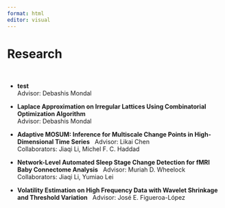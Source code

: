 ```yaml
---
format: html
editor: visual
---
```


# Research

\

-   **test** \
    Advisor: Debashis Mondal

-   **Laplace Approximation on Irregular Lattices Using Combinatorial Optimization Algorithm** \
    Advisor: Debashis Mondal

-   **Adaptive MOSUM: Inference for Multiscale Change Points in High-Dimensional Time Series** \ 
    Advisor: Likai Chen\
    Collaborators: Jiaqi Li, Michel F. C. Haddad

-   **Network-Level Automated Sleep Stage Change Detection for fMRI Baby Connectome Analysis** \ 
    Advisor: Muriah D. Wheelock\
    Collaborators: Jiaqi Li, Yumiao Lei

-   **Volatility Estimation on High Frequency Data with Wavelet Shrinkage and Threshold Variation** \ 
    Advisor: José E. Figueroa-López
